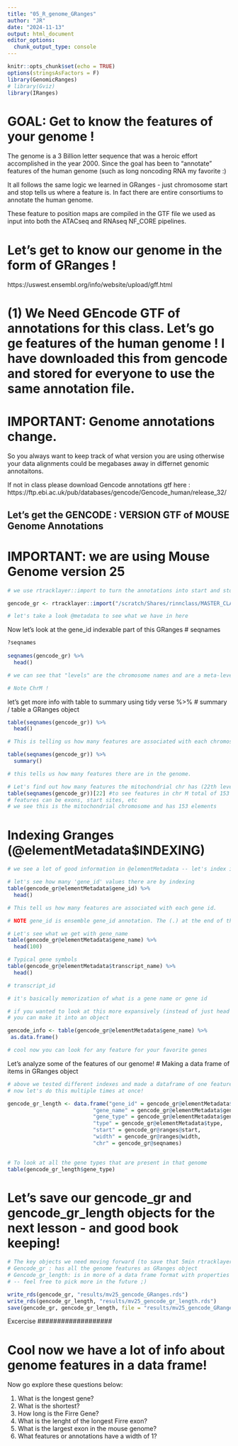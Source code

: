 ```yaml
---
title: "05_R_genome_GRanges"
author: "JR"
date: "2024-11-13"
output: html_document
editor_options: 
  chunk_output_type: console
---
```


```r
knitr::opts_chunk$set(echo = TRUE)
options(stringsAsFactors = F)
library(GenomicRanges)
# library(Gviz)
library(IRanges)

```

# GOAL: Get to know the features of your genome !
The genome is a 3 Billion letter sequence that was a heroic effort
accomplished in the year 2000. Since the goal has been to "annotate"
features of the human genome (such as long noncoding RNA my favorite :)

It all follows the same logic we learned in GRanges - just chromosome
start and stop tells us where a feature is. In fact there are entire consortiums to annotate the human genome. 

These feature to position maps are compiled in the GTF file we used
as input into both the ATACseq and RNAseq NF_CORE pipelines. 

# Let's get to know our genome in the form of GRanges !
https://uswest.ensembl.org/info/website/upload/gff.html

# (1) We Need GEncode GTF of annotations for this class.  Let's go ge features of the human genome ! I have downloaded this from gencode and stored for everyone to use the same annotation file.

# IMPORTANT: Genome annotations change.
So you always want to keep track of what version you are using 
otherwise your data alignments could be megabases away in differnet
genomic annotaitons. 

If not in class please download Gencode annotations gtf here : https://ftp.ebi.ac.uk/pub/databases/gencode/Gencode_human/release_32/


## Let's get the GENCODE : VERSION GTF of MOUSE Genome Annotations
# IMPORTANT: we are using Mouse Genome version 25
```r

# we use rtracklayer::import to turn the annotations into start and stops (Iranges) w/ chr (Granges)This takes ~5min using GRanges Package.

gencode_gr <- rtracklayer::import("/scratch/Shares/rinnclass/MASTER_CLASS/GENOMES/M25/gencode.vM25.annotation.gtf")

# let's take a look @metadata to see what we have in here

```

Now let's look at the gene_id indexable part of this GRanges
# seqnames
```r

?seqnames
  
seqnames(gencode_gr) %>% 
  head()

# we can see that "levels" are the chromosome names and are a meta-level

# Note ChrM !
```

let's get more info with table to summary using tidy verse %>%
# summary / table a GRanges object
```R

table(seqnames(gencode_gr)) %>%
  head()

# This is telling us how many features are associated with each chromosome.

table(seqnames(gencode_gr)) %>% 
  summary()

# this tells us how many features there are in the genome.

# Let's find out how many features the mitochondrial chr has (22th level - mouse (20) has less chromosomes than humans (23)
table(seqnames(gencode_gr))[22] #to see features in chr M total of 153 
# features can be exons, start sites, etc 
# we see this is the mitochondrial chromosome and has 153 elements

```

# Indexing Granges (@elementMetadata$INDEXING)
```R

# we see a lot of good information in @elementMetadata -- let's index it.

# let's see how many 'gene_id' values there are by indexing
table(gencode_gr@elementMetadata$gene_id) %>% 
  head()

# This tell us how many features are associated with each gene id.

# NOTE gene_id is ensemble gene_id annotation. The (.) at the end of the number indicates which isoform of a gene.

# Let's see what we get with gene_name
table(gencode_gr@elementMetadata$gene_name) %>% 
  head(100)

# Typical gene symbols 
table(gencode_gr@elementMetadata$transcript_name) %>%
  head()

# transcript_id

# it's basically memorization of what is a gene name or gene id 

# if you wanted to look at this more expansively (instead of just head lines)
# you can make it into an object

gencode_info <- table(gencode_gr@elementMetadata$gene_name) %>% 
 as.data.frame()

# cool now you can look for any feature for your favorite genes
```


Let's analyze some of the features of our genome!
# Making a data frame of items in GRanges object
```r

# above we tested different indexes and made a dataframe of one feature
# now let's do this multiple times at once!

gencode_gr_length <- data.frame("gene_id" = gencode_gr@elementMetadata$gene_id,
                           "gene_name" = gencode_gr@elementMetadata$gene_name,
                           "gene_type" = gencode_gr@elementMetadata$gene_type,
                           "type" = gencode_gr@elementMetadata$type,
                           "start" = gencode_gr@ranges@start,
                           "width" = gencode_gr@ranges@width,
                           "chr" = gencode_gr@seqnames)
                           

# To look at all the gene types that are present in that genome 
table(gencode_gr_length$gene_type)
```

# Let's save our gencode_gr and gencode_gr_length objects for the next lesson - and good book keeping!

```r

# The key objects we need moving forward (to save that 5min rtracklayer::import) are : 
# Gencode_gr : has all the genome features as GRanges object
# Gencode_gr_length: is in more of a data frame format with properties selected above
# -- feel free to pick more in the future ;)

write_rds(gencode_gr, "results/mv25_gencode_GRanges.rds")
write_rds(gencode_gr_length, "results/mv25_gencode_gr_length.rds")
save(gencode_gr, gencode_gr_length, file = "results/mv25_gencode_GRanges.Rdata")

```



####################
Excercise
###################

# Cool now we have a lot of info about genome features in a data frame!
Now go explore these questions below:

1) What is the longest gene?
2) What is the shortest?
3) How long is the Firre Gene? 
4) What is the lenght of the longest Firre exon?
5) What is the largest exon in the mouse genome?
6) What features or annotations have a width of 1?


